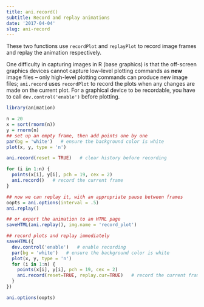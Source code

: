 ```yaml
---
title: ani.record()
subtitle: Record and replay animations
date: '2017-04-04'
slug: ani-record
---
```


These two functions use `recordPlot` and `replayPlot`
to record image frames and replay the animation respectively.

One difficulty in capturing images in R (base graphics) is that the
off-screen graphics devices cannot capture low-level plotting commands as
**new** image files -- only high-level plotting commands can produce new
image files; `ani.record` uses `recordPlot` to record
the plots when any changes are made on the current plot. For a graphical
device to be recordable, you have to call `dev.control('enable')` before
plotting.
 
```r
library(animation)

n = 20
x = sort(rnorm(n))
y = rnorm(n)
## set up an empty frame, then add points one by one
par(bg = 'white')   # ensure the background color is white
plot(x, y, type = 'n')

ani.record(reset = TRUE)   # clear history before recording

for (i in 1:n) {
  points(x[i], y[i], pch = 19, cex = 2)
  ani.record()   # record the current frame
}

## now we can replay it, with an appropriate pause between frames
oopts = ani.options(interval = .5)
ani.replay()

## or export the animation to an HTML page
saveHTML(ani.replay(), img.name = 'record_plot')

## record plots and replay immediately
saveHTML({
  dev.control('enable')   # enable recording
  par(bg = 'white')   # ensure the background color is white
  plot(x, y, type = 'n')
  for (i in 1:n) {
    points(x[i], y[i], pch = 19, cex = 2)
    ani.record(reset=TRUE, replay.cur=TRUE)   # record the current frame
  }
})

ani.options(oopts)
```
